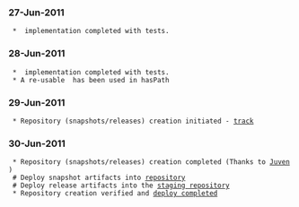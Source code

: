 === 27-Jun-2011 ===
  * {{{JsonMatchers.hasKey}}} implementation completed with tests.

=== 28-Jun-2011 ===
  * {{{JsonMatchers.hasPath}}} implementation completed with tests.
  * A re-usable {{{JsonPathWalker}}} has been used in hasPath

=== 29-Jun-2011 ===
  * Repository (snapshots/releases) creation initiated - [https://issues.sonatype.org/browse/OSSRH-1875 track]

=== 30-Jun-2011 ===
  * Repository (snapshots/releases) creation completed (Thanks to [https://issues.sonatype.org/secure/ViewProfile.jspa?name=juven Juven])
  # Deploy snapshot artifacts into [https://oss.sonatype.org/content/repositories/snapshots repository]
  # Deploy release artifacts into the [https://oss.sonatype.org/service/local/staging/deploy/maven2 staging repository]
  * Repository creation verified and [https://oss.sonatype.org/content/repositories/snapshots/com/sudhir/utils/jsonmatchers/1.0-SNAPSHOT deploy completed]